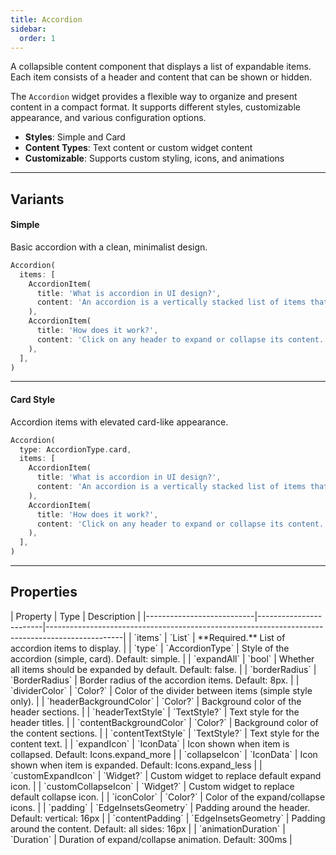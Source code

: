 ```yaml
---
title: Accordion
sidebar:
  order: 1
---
```



A collapsible content component that displays a list of expandable items. Each item consists of a header and content that can be shown or hidden.

The `Accordion` widget provides a flexible way to organize and present content in a compact format. It supports different styles, customizable appearance, and various configuration options.

- **Styles**: Simple and Card
- **Content Types**: Text content or custom widget content
- **Customizable**: Supports custom styling, icons, and animations

---

## Variants

#### Simple
Basic accordion with a clean, minimalist design.

<Preview src="accordion?style=simple" minHeight="300px">

```dart
Accordion(
  items: [
    AccordionItem(
      title: 'What is accordion in UI design?',
      content: 'An accordion is a vertically stacked list of items that can be expanded or collapsed to reveal more information.',
    ),
    AccordionItem(
      title: 'How does it work?',
      content: 'Click on any header to expand or collapse its content.',
    ),
  ],
)
```

</Preview>

---

#### Card Style
Accordion items with elevated card-like appearance.

<Preview src="accordion?style=card" minHeight="300px">

```dart
Accordion(
  type: AccordionType.card,
  items: [
    AccordionItem(
      title: 'What is accordion in UI design?',
      content: 'An accordion is a vertically stacked list of items that can be expanded or collapsed to reveal more information.',
    ),
    AccordionItem(
      title: 'How does it work?',
      content: 'Click on any header to expand or collapse its content.',
    ),
  ],
)
```

</Preview>

---

## Properties

<div class="docs-table">
| Property                  | Type                   | Description                                                                                     |
|---------------------------|------------------------|-------------------------------------------------------------------------------------------------|
| `items`                   | `List<AccordionItem>`  | **Required.** List of accordion items to display.                                               |
| `type`                    | `AccordionType`        | Style of the accordion (simple, card). Default: simple.                                         |
| `expandAll`               | `bool`                 | Whether all items should be expanded by default. Default: false.                                |
| `borderRadius`            | `BorderRadius`         | Border radius of the accordion items. Default: 8px.                                             |
| `dividerColor`            | `Color?`               | Color of the divider between items (simple style only).                                         |
| `headerBackgroundColor`   | `Color?`               | Background color of the header sections.                                                        |
| `headerTextStyle`         | `TextStyle?`           | Text style for the header titles.                                                               |
| `contentBackgroundColor`  | `Color?`               | Background color of the content sections.                                                       |
| `contentTextStyle`        | `TextStyle?`           | Text style for the content text.                                                                |
| `expandIcon`              | `IconData`             | Icon shown when item is collapsed. Default: Icons.expand_more                                   |
| `collapseIcon`            | `IconData`             | Icon shown when item is expanded. Default: Icons.expand_less                                    |
| `customExpandIcon`        | `Widget?`              | Custom widget to replace default expand icon.                                                   |
| `customCollapseIcon`      | `Widget?`              | Custom widget to replace default collapse icon.                                                 |
| `iconColor`               | `Color?`               | Color of the expand/collapse icons.                                                             |
| `padding`                 | `EdgeInsetsGeometry`   | Padding around the header. Default: vertical: 16px                                              |
| `contentPadding`          | `EdgeInsetsGeometry`   | Padding around the content. Default: all sides: 16px                                            |
| `animationDuration`       | `Duration`             | Duration of expand/collapse animation. Default: 300ms                                           |
</div>
